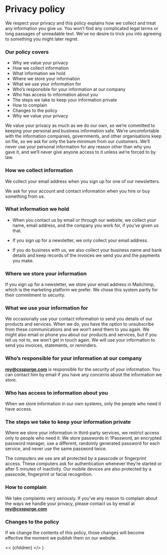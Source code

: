 # Privacy policy

We respect your privacy and this policy explains how we collect and treat any information you give us. You won’t find any complicated legal terms or long passages of unreadable text. We’ve no desire to trick you into agreeing to something you might later regret.

### Our policy covers

- Why we value your privacy
- How we collect information
- What information we hold
- Where we store your information
- What we use your information for
- Who’s responsible for your information at our company
- Who has access to information about you
- The steps we take to keep your information private
- How to complain
- Changes to the policy
- Why we value your privacy

We value your privacy as much as we do our own, so we’re committed to keeping your personal and business information safe. We’re uncomfortable with the information companies, governments, and other organisations keep on file, so we ask for only the bare minimum from our customers. We’ll never use your personal information for any reason other than why you gave it, and we’ll never give anyone access to it unless we’re forced to by law.

### How we collect information

We collect your email address when you sign up for one of our newsletters.

We ask for your account and contact information when you hire or buy something from us.

### What information we hold

  - When you contact us by email or through our website, we collect your name, email address, and the company you work for, if you’ve given us that.

  - If you sign up for a newsletter, we only collect your email address.

  - If you do business with us, we also collect your business name and bank details and keep records of the invoices we send you and the payments you make.

### Where we store your information

If you sign up for a newsletter, we store your email address in Mailchimp, which is the marketing platform we prefer. We chose this system partly for their commitment to security.

### What we use your information for

We occasionally use your contact information to send you details of our products and services. When we do, you have the option to unsubscribe from these communications and we won’t send them to you again. We might also email or phone you about our products and services, but if you tell us not to, we won’t get in touch again. We will use your information to send you invoices, statements, or reminders.

### Who’s responsible for your information at our company

**roy@csspurge.com** is responsible for the security of your information. You can contact him by email if you have any concerns about the information we store.

### Who has access to information about you

When we store information in our own systems, only the people who need it have access.

### The steps we take to keep your information private

Where we store your information in third-party services, we restrict access only to people who need it. We store passwords in 1Password, an encrypted password manager, use a different, randomly generated password for each service, and never use the same password twice.

The computers we use are all protected by a passcode or fingerprint access. These computers ask for authentication whenever they’re started or after 5 minutes of inactivity. Our mobile devices are also protected by a passcode, fingerprint or facial recognition.

### How to complain

We take complaints very seriously. If you’ve any reason to complain about the ways we handle your privacy, please contact us by email at **roy@csspurge.com**

### Changes to the policy

If we change the contents of this policy, those changes will become effective the moment we publish them on our website.





  <>
    {children}
  </>
)
